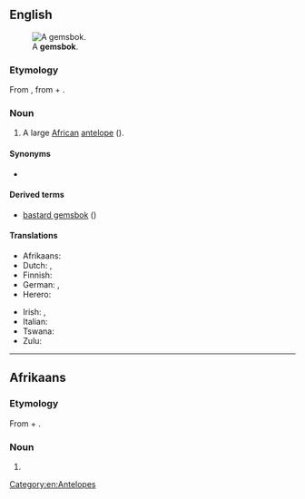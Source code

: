==English==
{{wikipedia}}
[[File:Oryx_gazella_(Okevi).jpg|thumb|A '''gemsbok'''.]]

===Etymology===
From {{der|en|af|gemsbok}}, from {{der|en|nl|gems||[[chamois]]}} + {{m|nl|bok||[[buck]]}}.

===Noun===
{{en-noun|s|gemsbok}}

# A large [[African]] [[antelope]] ({{taxlink|Oryx gazella|species|ver=180529}}).

====Synonyms====
* {{l|en|gemsbuck}}

====Derived terms====
* [[bastard gemsbok]] ({{taxlink|Hippotragus equinus|species|ver=180529}})

====Translations====
{{trans-top|a large African antelope of the ''Oryx'' genus}}
* Afrikaans: {{t+|af|gemsbok}}
* Dutch: {{t+|nl|gemsbok|m}}, {{t|nl|spiesbok|m}}
* Finnish: {{t|fi|keihäsantilooppi}}
* German: {{t|de|Spießbock|m}}, {{t|de|Gemsbok|m}}
* Herero: {{t-needed|hz}}
{{trans-mid}}
* Irish: {{t|ga|geamsboc|m}}, {{t|ga|oracs gasaileach|m}}
* Italian: {{t|it|orice gazella|m}}
* Tswana: {{t|tn|kukama}}
* Zulu: {{t-needed|zu}}
{{trans-bottom}}

[[Category:en:Antelopes]]

----

==Afrikaans==

===Etymology===
From {{der|af|nl|gems||[[chamois]]}} + {{m|nl|bok||[[buck]]}}.

===Noun===
{{af-noun|gemsbokke}}

# {{l|en|gemsbok}}

{{c|af|Antelopes}}